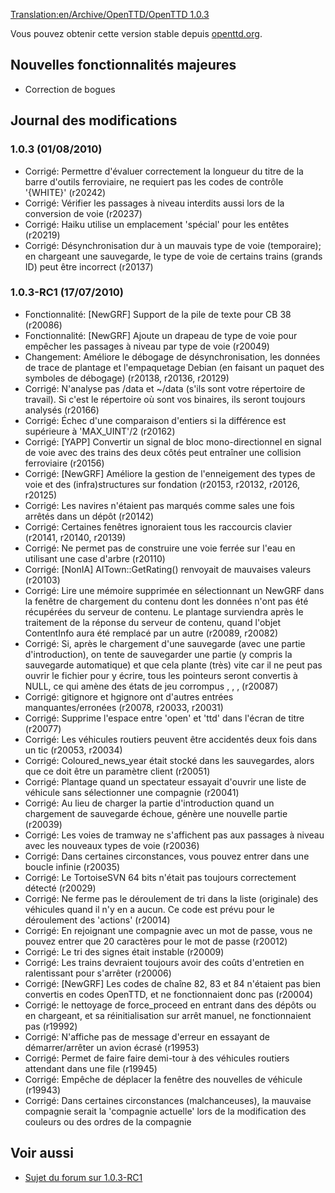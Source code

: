 [[Translation:en/Archive/OpenTTD/OpenTTD 1.0.3]]


{{fr/Livraison|prec=en/Archive/OpenTTD/OpenTTD 1.0.2|suiv=en/Archive/OpenTTD/OpenTTD 1.0.4|date=01/08/2010}}

Vous pouvez obtenir cette version stable depuis [http://www.openttd.org/en/download-stable/1.0.3 openttd.org].

==Nouvelles fonctionnalités majeures==

* Correction de bogues

==Journal des modifications==

===1.0.3 (01/08/2010)===

* Corrigé: Permettre d'évaluer correctement la longueur du titre de la barre d'outils ferroviaire, ne requiert pas les codes de contrôle '{WHITE}' (r20242)
* Corrigé: Vérifier les passages à niveau interdits aussi lors de la conversion de voie (r20237)
* Corrigé: Haiku utilise un emplacement 'spécial' pour les entêtes (r20219)
* Corrigé: Désynchronisation dur à un mauvais type de voie (temporaire); en chargeant une sauvegarde, le type de voie de certains trains (grands ID) peut être incorrect {{en/Flyspray|3945}} (r20137)

===1.0.3-RC1 (17/07/2010)===

* Fonctionnalité: [NewGRF] Support de la pile de texte pour CB 38 (r20086)
* Fonctionnalité: [NewGRF] Ajoute un drapeau de type de voie pour empêcher les passages à niveau par type de voie (r20049)
* Changement: Améliore le débogage de désynchronisation, les données de trace de plantage et l'empaquetage Debian (en faisant un paquet des symboles de débogage) (r20138, r20136, r20129)
* Corrigé: N'analyse pas /data et ~/data (s'ils sont votre répertoire de travail). Si c'est le répertoire où sont vos binaires, ils seront toujours analysés {{en/Flyspray|3949}} (r20166)
* Corrigé: Échec d'une comparaison d'entiers si la différence est supérieure à 'MAX_UINT'/2 {{en/Flyspray|3954}} (r20162)
* Corrigé: [YAPP] Convertir un signal de bloc mono-directionnel en signal de voie avec des trains des deux côtés peut entraîner une collision ferroviaire {{en/Flyspray|3937}} (r20156)
* Corrigé: [NewGRF] Améliore la gestion de l'enneigement des types de voie et des (infra)structures sur fondation {{en/Flyspray|3883}} (r20153, r20132, r20126, r20125)
* Corrigé: Les navires n'étaient pas marqués comme sales une fois arrêtés dans un dépôt {{en/Flyspray|3880}} (r20142)
* Corrigé: Certaines fenêtres ignoraient tous les raccourcis clavier {{en/Flyspray|3902}} (r20141, r20140, r20139)
* Corrigé: Ne permet pas de construire une voie ferrée sur l'eau en utilisant une case d'arbre {{en/Flyspray|3695}} (r20110)
* Corrigé: [NonIA] AITown::GetRating() renvoyait de mauvaises valeurs {{en/Flyspray|3934}} (r20103)
* Corrigé: Lire une mémoire supprimée en sélectionnant un NewGRF dans la fenêtre de chargement du contenu dont les données n'ont pas été récupérées du serveur de contenu. Le plantage surviendra après le traitement de la réponse du serveur de contenu, quand l'objet ContentInfo aura été remplacé par un autre {{en/Flyspray|3899}} (r20089, r20082)
* Corrigé: Si, après le chargement d'une sauvegarde (avec une partie d'introduction), on tente de sauvegarder une partie (y compris la sauvegarde automatique) et que cela plante (très) vite car il ne peut pas ouvrir le fichier pour y écrire, tous les pointeurs seront convertis à NULL, ce qui amène des états de jeu corrompus {{en/Flyspray|3876}}, {{en/Flyspray|3887}}, {{en/Flyspray|3920}}, {{en/Flyspray|3923}} (r20087)
* Corrigé: gitignore et hgignore ont d'autres entrées manquantes/erronées (r20078, r20033, r20031)
* Corrigé: Supprime l'espace entre 'open' et 'ttd' dans l'écran de titre (r20077)
* Corrigé: Les véhicules routiers peuvent être accidentés deux fois dans un tic {{en/Flyspray|3896}} (r20053, r20034)
* Corrigé: Coloured_news_year était stocké dans les sauvegardes, alors que ce doit être un paramètre client {{en/Flyspray|3916}} (r20051)
* Corrigé: Plantage quand un spectateur essayait d'ouvrir une liste de véhicule sans sélectionner une compagnie {{en/Flyspray|3892}} (r20041)
* Corrigé: Au lieu de charger la partie d'introduction quand un chargement de sauvegarde échoue, génère une nouvelle partie {{en/Flyspray|3907}} (r20039)
* Corrigé: Les voies de tramway ne s'affichent pas aux passages à niveau avec les nouveaux types de voie {{en/Flyspray|3911}} (r20036)
* Corrigé: Dans certaines circonstances, vous pouvez entrer dans une boucle infinie {{en/Flyspray|3909}} (r20035)
* Corrigé: Le TortoiseSVN 64 bits n'était pas toujours correctement détecté (r20029)
* Corrigé: Ne ferme pas le déroulement de tri dans la liste (originale) des véhicules quand il n'y en a aucun. Ce code est prévu pour le déroulement des 'actions' {{en/Flyspray|3881}} (r20014)
* Corrigé: En rejoignant une compagnie avec un mot de passe, vous ne pouvez entrer que 20 caractères pour le mot de passe (r20012)
* Corrigé: Le tri des signes était instable {{en/Flyspray|3893}} (r20009)
* Corrigé: Les trains devraient toujours avoir des coûts d'entretien en ralentissant pour s'arrêter (r20006)
* Corrigé: [NewGRF] Les codes de chaîne 82, 83 et 84 n'étaient pas bien convertis en codes OpenTTD, et ne fonctionnaient donc pas (r20004)
* Corrigé: le nettoyage de force_proceed en entrant dans des dépôts ou en chargeant, et sa réinitialisation sur arrêt manuel, ne fonctionnaient pas {{en/Flyspray|3878}} (r19992)
* Corrigé: N'affiche pas de message d'erreur en essayant de démarrer/arrêter un avion écrasé {{en/Flyspray|3874}} (r19953)
* Corrigé: Permet de faire faire demi-tour à des véhicules routiers attendant dans une file (r19945)
* Corrigé: Empêche de déplacer la fenêtre des nouvelles de véhicule {{en/Flyspray|3865}} (r19943)
* Corrigé: Dans certaines circonstances (malchanceuses), la mauvaise compagnie serait la 'compagnie actuelle' lors de la modification des couleurs ou des ordres de la compagnie {{en/Flyspray|3903}}


== Voir aussi ==
* [http://www.tt-forums.net/viewtopic.php?f=29&t=49300 Sujet du forum sur 1.0.3-RC1]